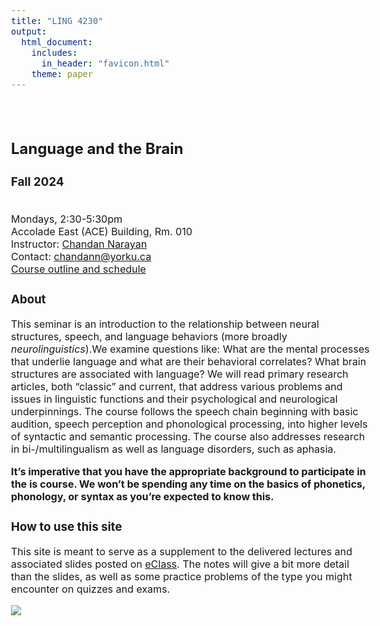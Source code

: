 ```yaml
---
title: "LING 4230"
output: 
  html_document:
    includes:
      in_header: "favicon.html"
    theme: paper
---
```

<style type="text/css">
  body{
  font-size: 12pt;
}
</style>

<style type="text/css">
.title {
  display: none;
}

#getting-started img {
  margin-right: 10px;
}

</style>

<div class="row" style="padding-top: 30px;">
<div class="col-sm-6">

# **Language and the Brain**
### Fall 2024
\
Mondays, 2:30-5:30pm\
Accolade East (ACE) Building, Rm. 010\
Instructor: [Chandan Narayan](https://ch-narayan.github.io)\
Contact: [chandann@yorku.ca](mailto:chandann@yorku.ca)\
[Course outline and schedule](LING4230syllabus.html)

### About

This seminar is an introduction to the relationship between neural structures, speech, and language behaviors (more broadly *neurolinguistics*).We examine questions like: What are the mental processes that underlie language and what are their behavioral correlates? What brain structures are associated with language? We will read primary research articles, both “classic” and current, that address various problems and issues in linguistic functions and their psychological and neurological underpinnings. The course follows the speech chain beginning with basic audition, speech perception and phonological processing, into higher levels of syntactic and semantic processing. The course also addresses research in bi-/multilingualism as well as language disorders, such as aphasia.

**It’s imperative that you have the appropriate background to participate in the is course. We won't be spending any time on the basics of phonetics, phonology, or syntax as you’re expected to know this.**


### How to use this site

This site is meant to serve as a supplement to the delivered lectures and associated slides posted on [eClass](https://eclass.yorku.ca). The notes will give a bit more detail than the slides, as well as some practice problems of the type you might encounter on quizzes and exams. 


</div>
<div class="col-sm-6">

![](images/brain_tongue.jpg)
</a>
</div>
